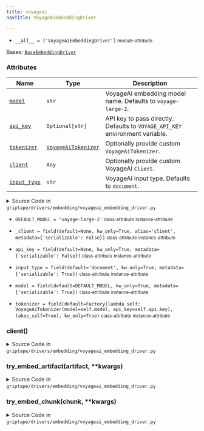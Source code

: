 ```yaml
---
title: voyageai
navTitle: VoyageAiEmbeddingDriver

---
```


-   `__all__ = ['VoyageAiEmbeddingDriver']` <small>module-attribute</small>  <span id="griptape.drivers.embedding.voyageai.__all__"></span> 

<span id="griptape.drivers.embedding.voyageai.VoyageAiEmbeddingDriver"></span>

Bases:
 [`BaseEmbeddingDriver`](./#griptape.drivers.embedding.BaseEmbeddingDriver "BaseEmbeddingDriver (griptape.drivers.embedding.BaseEmbeddingDriver)")

### Attributes

| Name                                                                                                                                                                                                                                                                                                                                                                                                                            | Type                                                                                                                                                                                          | Description                                                                       |
| ------------------------------------------------------------------------------------------------------------------------------------------------------------------------------------------------------------------------------------------------------------------------------------------------------------------------------------------------------------------------------------------------------------------------------- | --------------------------------------------------------------------------------------------------------------------------------------------------------------------------------------------- | --------------------------------------------------------------------------------- |
| <a href="voyageai.mdx#griptape.drivers.embedding.voyageai.VoyageAiEmbeddingDriver.model" title="model = field(default=DEFAULT_MODEL, kw_only=True, metadata={'serializable': True})           class-attribute       instance-attribute    (griptape.drivers.embedding.voyageai.VoyageAiEmbeddingDriver.model)"><code class="language-python">model</code></a>                                                                   | `str`                                                                                                                                                                                         | VoyageAI embedding model name. Defaults to `voyage-large-2`.<br/>                 |
| <a href="voyageai.mdx#griptape.drivers.embedding.voyageai.VoyageAiEmbeddingDriver.api_key" title="api_key = field(default=None, kw_only=True, metadata={'serializable': False})           class-attribute       instance-attribute    (griptape.drivers.embedding.voyageai.VoyageAiEmbeddingDriver.api_key)"><code class="language-python">api_key</code></a>                                                                   | `Optional[str]`                                                                                                                                                                               | API key to pass directly. Defaults to `VOYAGE_API_KEY` environment variable.<br/> |
| <a href="voyageai.mdx#griptape.drivers.embedding.voyageai.VoyageAiEmbeddingDriver.tokenizer" title="tokenizer = field(default=Factory(lambda self: VoyageAiTokenizer(model=self.model, api_key=self.api_key), takes_self=True), kw_only=True)           class-attribute       instance-attribute    (griptape.drivers.embedding.voyageai.VoyageAiEmbeddingDriver.tokenizer)"><code class="language-python">tokenizer</code></a> | <a href="../../tokenizers#griptape.tokenizers.VoyageAiTokenizer" title="VoyageAiTokenizer (griptape.tokenizers.VoyageAiTokenizer)"><code class="language-python">VoyageAiTokenizer</code></a> | Optionally provide custom `VoyageAiTokenizer`.<br/>                               |
| <a href="voyageai.mdx#griptape.drivers.embedding.voyageai.VoyageAiEmbeddingDriver.client" title="client() (griptape.drivers.embedding.voyageai.VoyageAiEmbeddingDriver.client)"><code class="language-python">client</code></a>                                                                                                                                                                                                 | `Any`                                                                                                                                                                                         | Optionally provide custom VoyageAI `Client`.<br/>                                 |
| <a href="voyageai.mdx#griptape.drivers.embedding.voyageai.VoyageAiEmbeddingDriver.input_type" title="input_type = field(default='document', kw_only=True, metadata={'serializable': True})           class-attribute       instance-attribute    (griptape.drivers.embedding.voyageai.VoyageAiEmbeddingDriver.input_type)"><code class="language-python">input_type</code></a>                                                  | `str`                                                                                                                                                                                         | VoyageAI input type. Defaults to `document`.<br/>                                 |

<details><summary>Source Code in <code>griptape&#47;drivers&#47;embedding&#47;voyageai_embedding_driver.py</code></summary>

```python
@define
class VoyageAiEmbeddingDriver(BaseEmbeddingDriver):
    """VoyageAI Embedding Driver.

    Attributes:
        model: VoyageAI embedding model name. Defaults to `voyage-large-2`.
        api_key: API key to pass directly. Defaults to `VOYAGE_API_KEY` environment variable.
        tokenizer: Optionally provide custom `VoyageAiTokenizer`.
        client: Optionally provide custom VoyageAI `Client`.
        input_type: VoyageAI input type. Defaults to `document`.
    """

    DEFAULT_MODEL = "voyage-large-2"

    model: str = field(default=DEFAULT_MODEL, kw_only=True, metadata={"serializable": True})
    api_key: Optional[str] = field(default=None, kw_only=True, metadata={"serializable": False})
    tokenizer: VoyageAiTokenizer = field(
        default=Factory(lambda self: VoyageAiTokenizer(model=self.model, api_key=self.api_key), takes_self=True),
        kw_only=True,
    )
    input_type: str = field(default="document", kw_only=True, metadata={"serializable": True})
    _client: Optional[Client] = field(default=None, kw_only=True, alias="client", metadata={"serializable": False})

    @lazy_property()
    def client(self) -> Any:
        return import_optional_dependency("voyageai").Client(api_key=self.api_key)

    def try_embed_artifact(self, artifact: TextArtifact | ImageArtifact, **kwargs) -> list[float]:
        if isinstance(artifact, TextArtifact):
            return self.try_embed_chunk(artifact.value, **kwargs)
        pil_image = import_optional_dependency("PIL.Image")

        return self.client.multimodal_embed([[pil_image.open(BytesIO(artifact.value))]], model=self.model).embeddings[0]

    def try_embed_chunk(self, chunk: str, **kwargs) -> list[float]:
        return self.client.embed([chunk], model=self.model, input_type=self.input_type).embeddings[0]
```

</details>

-   `DEFAULT_MODEL = 'voyage-large-2'` <small>class-attribute</small> <small>instance-attribute</small>  <span id="griptape.drivers.embedding.voyageai.VoyageAiEmbeddingDriver.DEFAULT_MODEL"></span> 

-   `_client = field(default=None, kw_only=True, alias='client', metadata={'serializable': False})` <small>class-attribute</small> <small>instance-attribute</small>  <span id="griptape.drivers.embedding.voyageai.VoyageAiEmbeddingDriver._client"></span> 

-   `api_key = field(default=None, kw_only=True, metadata={'serializable': False})` <small>class-attribute</small> <small>instance-attribute</small>  <span id="griptape.drivers.embedding.voyageai.VoyageAiEmbeddingDriver.api_key"></span> 

-   `input_type = field(default='document', kw_only=True, metadata={'serializable': True})` <small>class-attribute</small> <small>instance-attribute</small>  <span id="griptape.drivers.embedding.voyageai.VoyageAiEmbeddingDriver.input_type"></span> 

-   `model = field(default=DEFAULT_MODEL, kw_only=True, metadata={'serializable': True})` <small>class-attribute</small> <small>instance-attribute</small>  <span id="griptape.drivers.embedding.voyageai.VoyageAiEmbeddingDriver.model"></span> 

-   `tokenizer = field(default=Factory(lambda self: VoyageAiTokenizer(model=self.model, api_key=self.api_key), takes_self=True), kw_only=True)` <small>class-attribute</small> <small>instance-attribute</small>  <span id="griptape.drivers.embedding.voyageai.VoyageAiEmbeddingDriver.tokenizer"></span> 

<span id="griptape.drivers.embedding.voyageai.VoyageAiEmbeddingDriver.client"></span>

### client()

<details><summary>Source Code in <code>griptape&#47;drivers&#47;embedding&#47;voyageai_embedding_driver.py</code></summary>

```python
@lazy_property()
def client(self) -> Any:
    return import_optional_dependency("voyageai").Client(api_key=self.api_key)
```

</details>

<span id="griptape.drivers.embedding.voyageai.VoyageAiEmbeddingDriver.try_embed_artifact"></span>

### try_embed_artifact(artifact, \*\*kwargs)

<details><summary>Source Code in <code>griptape&#47;drivers&#47;embedding&#47;voyageai_embedding_driver.py</code></summary>

```python
def try_embed_artifact(self, artifact: TextArtifact | ImageArtifact, **kwargs) -> list[float]:
    if isinstance(artifact, TextArtifact):
        return self.try_embed_chunk(artifact.value, **kwargs)
    pil_image = import_optional_dependency("PIL.Image")

    return self.client.multimodal_embed([[pil_image.open(BytesIO(artifact.value))]], model=self.model).embeddings[0]
```

</details>

<span id="griptape.drivers.embedding.voyageai.VoyageAiEmbeddingDriver.try_embed_chunk"></span>

### try_embed_chunk(chunk, \*\*kwargs)

<details><summary>Source Code in <code>griptape&#47;drivers&#47;embedding&#47;voyageai_embedding_driver.py</code></summary>

```python
def try_embed_chunk(self, chunk: str, **kwargs) -> list[float]:
    return self.client.embed([chunk], model=self.model, input_type=self.input_type).embeddings[0]
```

</details>
